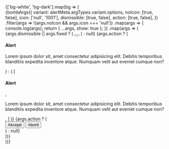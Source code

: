 
<Meta title="Hidden/Alert snapshot test" />

<div className="d-flex gap-3 flex-wrap">
  {['bg-white', 'bg-dark'].map(bg => (
    <div key={bg} className={bg + ' d-flex gap-3 flex-wrap p-3'}>
      {bombArgs({
        variant: alertMeta.argTypes.variant.options,
        noIcon: [true, false],
        icon: ['null', '1001'],
        dismissible: [true, false],
        action: [true, false],
      })
        .filter(args => !(args.noIcon && args.icon === 'null'))
        .map(args => {
          console.log(args);
          return { ...args, show: true };
        })
        .map(args => (
          <div className={getAlertClasses(args)} key={JSON.stringify(args)} role="alert">
            {args.dismissible || args.fixed ? (
              <button className="btn-close" data-dismiss="alert" aria-label="Close"></button>
            ) : null}
            {args.action ? (
              <div className="alert-content">
                <h4 className="alert-heading">Alert</h4>
                <p>
                  Lorem ipsum dolor sit, amet consectetur adipisicing elit. Debitis temporibus
                  blanditiis expedita inventore atque. Numquam velit aut eveniet cumque non?
                </p>
              </div>
            ) : (
              [
                <h4 className="alert-heading">Alert</h4>,
                <p>
                  Lorem ipsum dolor sit, amet consectetur adipisicing elit. Debitis temporibus
                  blanditiis expedita inventore atque. Numquam velit aut eveniet cumque non?
                </p>,
              ]
            )}
            {args.action ? (
              <div className="alert-buttons">
                <button className="btn btn-primary btn-animated">
                  <span>Akcepti</span>
                </button>
                <button className="btn btn-secondary btn-animated">
                  <span>Aborti</span>
                </button>
              </div>
            ) : null}
          </div>
        ))}
    </div>
  ))}
</div>
